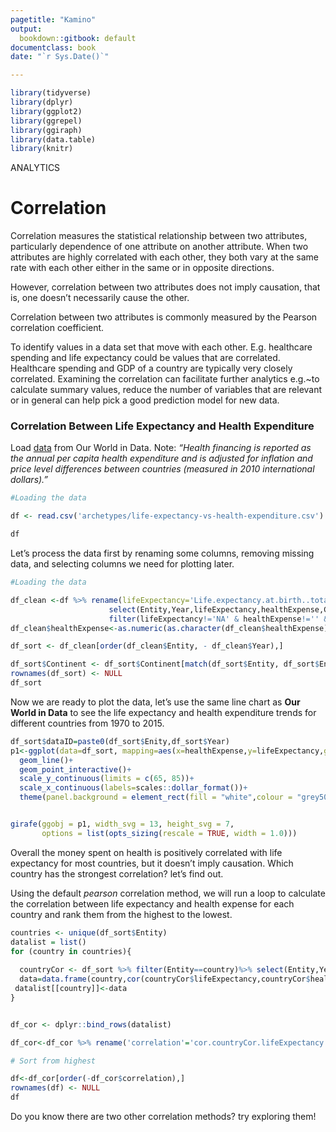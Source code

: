 ```yaml
---
pagetitle: "Kamino"
output:
  bookdown::gitbook: default
documentclass: book
date: "`r Sys.Date()`"

---
```


```r
library(tidyverse)
library(dplyr)
library(ggplot2)
library(ggrepel)
library(ggiraph)
library(data.table)
library(knitr)


```


ANALYTICS


# Correlation

Correlation measures the statistical relationship between two attributes, particularly dependence of one attribute on another attribute. When two attributes are highly correlated with each other, they both vary at the same rate with each other either in the same or in opposite directions.

However, correlation between two attributes does not imply causation, that is, one doesn’t necessarily cause the other.

Correlation between two attributes is commonly measured by the Pearson correlation coefficient.


To identify values in a data set that move with each other. E.g. healthcare spending and life expectancy could be values that are correlated. Healthcare spending and GDP of a country are typically very closely correlated. Examining the correlation can facilitate further analytics e.g.~to calculate summary values, reduce the number of variables that are relevant or in general can help pick a good prediction model for new data.

### Correlation Between Life Expectancy and Health Expenditure

Load [data](https://ourworldindata.org/grapher/life-expectancy-vs-health-expenditure?stackMode=absolute&minPopulationFilter=1000000&time=earliest..2015) from Our World in Data. Note: _"Health financing is reported as the annual per capita health expenditure and is adjusted for inflation and price level differences between countries (measured in 2010 international dollars)."_



```r
#Loading the data

df <- read.csv('archetypes/life-expectancy-vs-health-expenditure.csv')

df

```


Let's process the data first by renaming some columns, removing missing data, and selecting columns we need for plotting later.

```r
#Loading the data

df_clean <-df %>% rename(lifeExpectancy='Life.expectancy.at.birth..total..years.',healthExpense='Health.Expenditure.and.Financing..per.capita...OECDstat..2017..')%>%
                      select(Entity,Year,lifeExpectancy,healthExpense,Continent) %>%
                      filter(lifeExpectancy!='NA' & healthExpense!='' & healthExpense!='..')
df_clean$healthExpense<-as.numeric(as.character(df_clean$healthExpense))

df_sort <- df_clean[order(df_clean$Entity, - df_clean$Year),]

df_sort$Continent <- df_sort$Continent[match(df_sort$Entity, df_sort$Entity)]
rownames(df_sort) <- NULL
df_sort


```


Now we are ready to plot the data, let's use the same line chart as __Our World in Data__ to see the life expectancy and health expenditure trends for different countries from 1970 to 2015.



```r
df_sort$dataID=paste0(df_sort$Enity,df_sort$Year)
p1<-ggplot(data=df_sort, mapping=aes(x=healthExpense,y=lifeExpectancy,group=Entity, color=Continent,data_id = dataID,tooltip = paste0(Entity," ",Year)))+
  geom_line()+
  geom_point_interactive()+
  scale_y_continuous(limits = c(65, 85))+
  scale_x_continuous(labels=scales::dollar_format())+
  theme(panel.background = element_rect(fill = "white",colour = "grey50"),axis.title.x=element_blank(),axis.title.y=element_blank(),legend.position = "none")


girafe(ggobj = p1, width_svg = 13, height_svg = 7,
       options = list(opts_sizing(rescale = TRUE, width = 1.0)))
```


Overall the money spent on health is positively correlated with life expectancy for most countries, but it doesn't imply causation. Which country has the strongest correlation? let's find out.

Using the default _pearson_ correlation method, we will run a loop to calculate the correlation between life expectancy and health expense for each country and rank them from the highest to the lowest.

```r


countries <- unique(df_sort$Entity)
datalist = list()
for (country in countries){
  
  countryCor <- df_sort %>% filter(Entity==country)%>% select(Entity,Year,lifeExpectancy,healthExpense,Continent)
  data=data.frame(country,cor(countryCor$lifeExpectancy,countryCor$healthExpense))
 datalist[[country]]<-data
}


df_cor <- dplyr::bind_rows(datalist)

df_cor<-df_cor %>% rename('correlation'='cor.countryCor.lifeExpectancy..countryCor.healthExpense.')

# Sort from highest

df<-df_cor[order(-df_cor$correlation),]
rownames(df) <- NULL
df
```

Do you know there are two other correlation methods? try exploring them!
